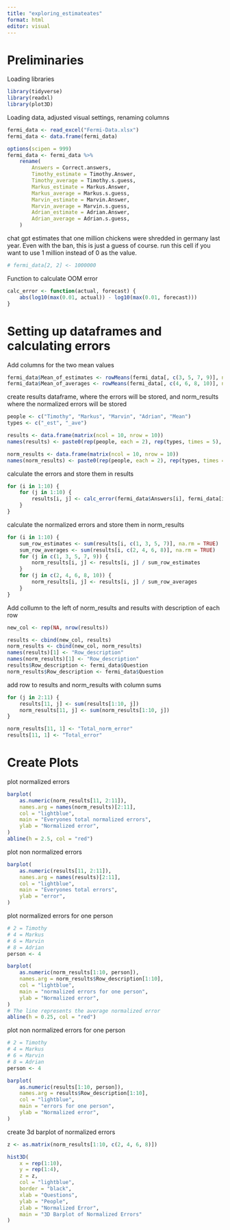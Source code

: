 ```yaml
---
title: "exploring_estimateates"
format: html
editor: visual
---
```


# Preliminaries
Loading libraries

```r
library(tidyverse)
library(readxl)
library(plot3D)
```

Loading data, adjusted visual settings, renaming columns

```r
fermi_data <- read_excel("Fermi-Data.xlsx")
fermi_data <- data.frame(fermi_data)

options(scipen = 999)
fermi_data <- fermi_data %>%
    rename(
        Answers = Correct.answers,
        Timothy_estimate = Timothy.Answer,
        Timothy_average = Timothy.s.guess,
        Markus_estimate = Markus.Answer,
        Markus_average = Markus.s.guess,
        Marvin_estimate = Marvin.Answer,
        Marvin_average = Marvin.s.guess,
        Adrian_estimate = Adrian.Answer,
        Adrian_average = Adrian.s.guess,
    )
```

chat gpt estimates that one million chickens were shredded in germany last year. Even with the ban, this is just a guess of course. run this cell if you want to use 1 million instead of 0 as the value.
```r

# fermi_data[2, 2] <- 1000000

```


Function to calculate OOM error

```r
calc_error <- function(actual, forecast) {
    abs(log10(max(0.01, actual)) - log10(max(0.01, forecast)))
}
```

# Setting up dataframes and calculating errors

Add columns for the two mean values

```r
fermi_data$Mean_of_estimates <- rowMeans(fermi_data[, c(3, 5, 7, 9)], na.rm = TRUE)
fermi_data$Mean_of_averages <- rowMeans(fermi_data[, c(4, 6, 8, 10)], na.rm = TRUE)
```

create results dataframe, where the errors will be stored, and norm_results where the normalized errors will be stored

```r
people <- c("Timothy", "Markus", "Marvin", "Adrian", "Mean")
types <- c("_est", "_ave")

results <- data.frame(matrix(ncol = 10, nrow = 10))
names(results) <- paste0(rep(people, each = 2), rep(types, times = 5), "_er")

norm_results <- data.frame(matrix(ncol = 10, nrow = 10))
names(norm_results) <- paste0(rep(people, each = 2), rep(types, times = 5), "_nor_er")
```

calculate the errors and store them in results

```r
for (i in 1:10) {
    for (j in 1:10) {
        results[i, j] <- calc_error(fermi_data$Answers[i], fermi_data[i, j + 2])
    }
}
```

calculate the normalized errors and store them in norm_results

```r
for (i in 1:10) {
    sum_row_estimates <- sum(results[i, c(1, 3, 5, 7)], na.rm = TRUE)
    sum_row_averages <- sum(results[i, c(2, 4, 6, 8)], na.rm = TRUE)
    for (j in c(1, 3, 5, 7, 9)) {
        norm_results[i, j] <- results[i, j] / sum_row_estimates
    }
    for (j in c(2, 4, 6, 8, 10)) {
        norm_results[i, j] <- results[i, j] / sum_row_averages
    }
}
```

Add collumn to the left of norm_results and results with description of each row

```r
new_col <- rep(NA, nrow(results))

results <- cbind(new_col, results)
norm_results <- cbind(new_col, norm_results)
names(results)[1] <- "Row_description"
names(norm_results)[1] <- "Row_description"
results$Row_description <- fermi_data$Question
norm_results$Row_description <- fermi_data$Question
```

add row to results and norm_results with column sums
```r
for (j in 2:11) {
    results[11, j] <- sum(results[1:10, j])
    norm_results[11, j] <- sum(norm_results[1:10, j])
}

norm_results[11, 1] <- "Total_norm_error"
results[11, 1] <- "Total_error"
```

# Create Plots

plot normalized errors

```r
barplot(
    as.numeric(norm_results[11, 2:11]),
    names.arg = names(norm_results)[2:11],
    col = "lightblue",
    main = "Everyones total normalized errors",
    ylab = "Normalized error",
)
abline(h = 2.5, col = "red")
```

plot non normalized errors

```r
barplot(
    as.numeric(results[11, 2:11]),
    names.arg = names(results)[2:11],
    col = "lightblue",
    main = "Everyones total errors",
    ylab = "error",
)
```

plot normalized errors for one person

```r
# 2 = Timothy
# 4 = Markus
# 6 = Marvin
# 8 = Adrian
person <- 4

barplot(
    as.numeric(norm_results[1:10, person]),
    names.arg = norm_results$Row_description[1:10],
    col = "lightblue",
    main = "normalized errors for one person",
    ylab = "Normalized error",
)
# The line represents the average normalized error
abline(h = 0.25, col = "red")
```

plot non normalized errors for one person

```r
# 2 = Timothy
# 4 = Markus
# 6 = Marvin
# 8 = Adrian
person <- 4

barplot(
    as.numeric(results[1:10, person]),
    names.arg = results$Row_description[1:10],
    col = "lightblue",
    main = "errors for one person",
    ylab = "Normalized error",
)
```

create 3d barplot of normalized errors

```r
z <- as.matrix(norm_results[1:10, c(2, 4, 6, 8)])

hist3D(
    x = rep(1:10),
    y = rep(1:4),
    z = z,
    col = "lightblue",
    border = "black",
    xlab = "Questions",
    ylab = "People",
    zlab = "Normalized Error",
    main = "3D Barplot of Normalized Errors"
)
```